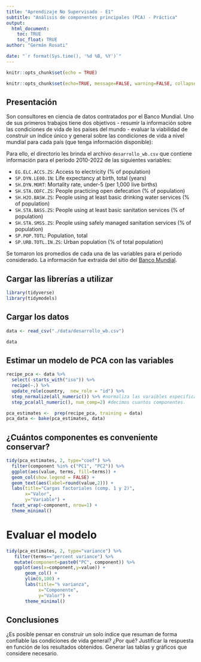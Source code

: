```yaml
---
title: "Aprendizaje No Supervisado - E1"
subtitle: "Análisis de componentes principales (PCA) - Práctica"
output: 
  html_document:
    toc: TRUE
    toc_float: TRUE
author: "Germán Rosati"

date: "`r format(Sys.time(), '%d %B, %Y')`"
---
```


```r
knitr::opts_chunk$set(echo = TRUE)
```

```r
knitr::opts_chunk$set(echo=TRUE, message=FALSE, warning=FALSE, collapse=TRUE, highlight=TRUE, paged.print=FALSE, prompt=TRUE, strip.white=FALSE, tidy = TRUE)
```


## Presentación
Son consultores en ciencia de datos contratados por el Banco Mundial. Uno de sus primeros trabajos tiene dos objetivos
- resumir la información sobre las condiciones de vida de los países del mundo
- evaluar la viabilidad de construir un índice único y general sobre las condiciones de vida a nivel mundial para cada país (que tenga información disponible):

Para ello, el directorio les brinda el archivo `desarrollo_wb.csv` que contiene información para el período 2010-2022 de las siguientes variables:

- `EG.ELC.ACCS.ZS`: Access to electricity (% of population)                              
- `SP.DYN.LE00.IN`: Life expectancy at birth, total (years)                              
- `SH.DYN.MORT`: Mortality rate, under-5 (per 1,000 live births)                      
- `SH.STA.ODFC.ZS`: People practicing open defecation (% of population)                  
- `SH.H2O.BASW.ZS`: People using at least basic drinking water services (% of population)
- `SH.STA.BASS.ZS`: People using at least basic sanitation services (% of population)    
- `SH.STA.SMSS.ZS`: People using safely managed sanitation services (% of population)    
- `SP.POP.TOTL`: Population, total                                                    
- `SP.URB.TOTL.IN.ZS`: Urban population (% of total population)

Se tomaron los promedios de cada una de las variables para el período considerado. La información fue extraida del sitio del [Banco Mundial](https://databank.worldbank.org/source/world-development-indicators). 

## Cargar las librerías a utilizar
```r
library(tidyverse)
library(tidymodels)
```

## Cargar los datos
```r
data <- read_csv("./data/desarrollo_wb.csv")

data
```


## Estimar un modelo de PCA con las variables 
```r
recipe_pca <- data %>% 
  select(-starts_with("iso")) %>%
  recipe(~.) %>%
  update_role(country,  new_role = "id") %>% 
  step_normalize(all_numeric()) %>% #normaliza las varaibles especificadas para que tengan la misma escala.  
  step_pca(all_numeric(), num_comp=2) #decimos cuantos componentes.

pca_estimates <-  prep(recipe_pca, training = data)
pca_data <- bake(pca_estimates, data)


```

## ¿Cuántos componentes es conveniente conservar?
```r
tidy(pca_estimates, 2, type="coef") %>%
  filter(component %in% c("PC1", "PC2")) %>%
  ggplot(aes(value, terms, fill=terms)) +
  geom_col(show.legend = FALSE) +
  geom_text(aes(label=round(value,2))) +
  labs(title="Cargas factoriales (comp. 1 y 2)",
       x="Valor",
       y="Variable") +
  facet_wrap(~component, nrow=1) +
  theme_minimal()
```

# Evaluar el modelo
```r
tidy(pca_estimates, 2, type="variance") %>%
   filter(terms=="percent variance") %>%
   mutate(component=paste0("PC", component)) %>%
   ggplot(aes(x=component,y=value)) +
       geom_col() +
       ylim(0,100) +
       labs(title="% varianza",
            x="Componente",
            y="Valor") + 
       theme_minimal() 
```

## Conclusiones

¿Es posible pensar en construir un solo índice que resuman de forma confiable las condiciones de vida general? ¿Por qué? Justificar la respuesta en función de los resultados obtenidos. Generar las tablas y gráficos que considere necesario.